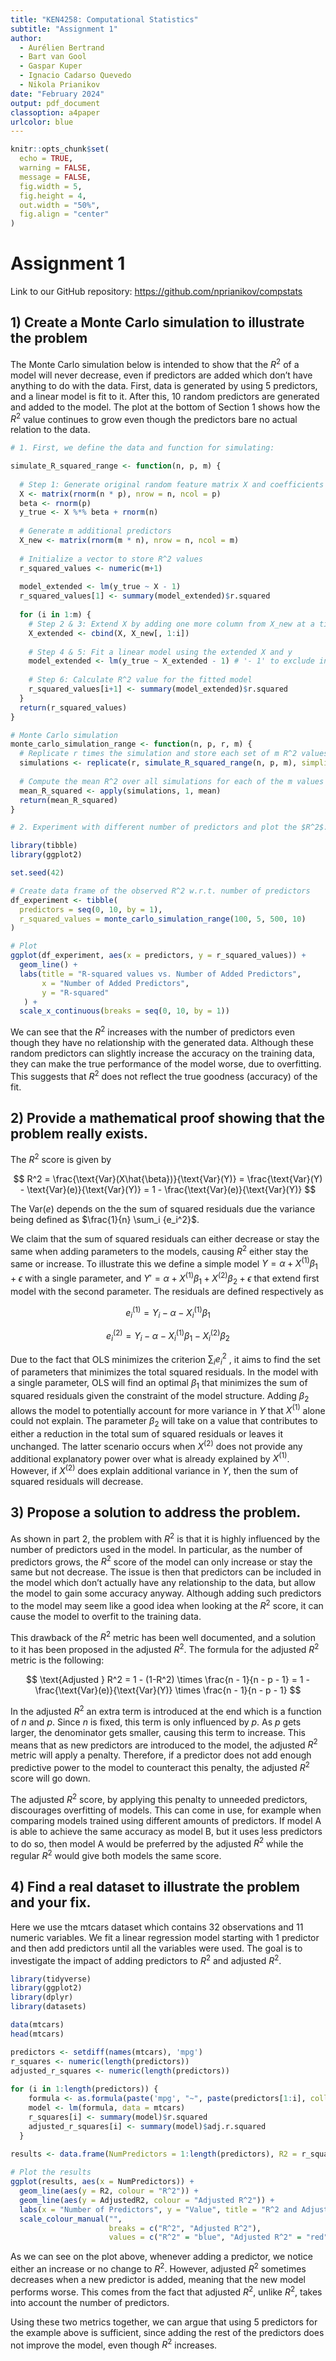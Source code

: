 ```yaml
---
title: "KEN4258: Computational Statistics"
subtitle: "Assignment 1"
author: 
  - Aurélien Bertrand
  - Bart van Gool
  - Gaspar Kuper
  - Ignacio Cadarso Quevedo
  - Nikola Prianikov
date: "February 2024"
output: pdf_document
classoption: a4paper
urlcolor: blue
---
```


```r
knitr::opts_chunk$set(
  echo = TRUE,
  warning = FALSE, 
  message = FALSE, 
  fig.width = 5, 
  fig.height = 4, 
  out.width = "50%", 
  fig.align = "center"
)
```

# Assignment 1

Link to our GitHub repository: <https://github.com/nprianikov/compstats>

## 1) Create a Monte Carlo simulation to illustrate the problem

The Monte Carlo simulation below is intended to show that the $R^2$ of a model will never decrease, even if predictors are added which don't have anything to do with the data. First, data is generated by using $5$ predictors, and a linear model is fit to it. After this, $10$ random predictors are generated and added to the model. The plot at the bottom of Section 1 shows how the $R^2$ value continues to grow even though the predictors bare no actual relation to the data.

```r
# 1. First, we define the data and function for simulating:

simulate_R_squared_range <- function(n, p, m) {
  
  # Step 1: Generate original random feature matrix X and coefficients beta
  X <- matrix(rnorm(n * p), nrow = n, ncol = p)
  beta <- rnorm(p)
  y_true <- X %*% beta + rnorm(n)
  
  # Generate m additional predictors
  X_new <- matrix(rnorm(m * n), nrow = n, ncol = m)
  
  # Initialize a vector to store R^2 values
  r_squared_values <- numeric(m+1)
  
  model_extended <- lm(y_true ~ X - 1)
  r_squared_values[1] <- summary(model_extended)$r.squared
  
  for (i in 1:m) {
    # Step 2 & 3: Extend X by adding one more column from X_new at a time
    X_extended <- cbind(X, X_new[, 1:i])
    
    # Step 4 & 5: Fit a linear model using the extended X and y
    model_extended <- lm(y_true ~ X_extended - 1) # '- 1' to exclude intercept
    
    # Step 6: Calculate R^2 value for the fitted model
    r_squared_values[i+1] <- summary(model_extended)$r.squared
  }
  return(r_squared_values)
}

# Monte Carlo simulation
monte_carlo_simulation_range <- function(n, p, r, m) {
  # Replicate r times the simulation and store each set of m R^2 values
  simulations <- replicate(r, simulate_R_squared_range(n, p, m), simplify = "array")
  
  # Compute the mean R^2 over all simulations for each of the m values
  mean_R_squared <- apply(simulations, 1, mean)
  return(mean_R_squared)
}
```

```r
# 2. Experiment with different number of predictors and plot the $R^2$:

library(tibble)
library(ggplot2)

set.seed(42)

# Create data frame of the observed R^2 w.r.t. number of predictors
df_experiment <- tibble(
  predictors = seq(0, 10, by = 1),
  r_squared_values = monte_carlo_simulation_range(100, 5, 500, 10)
)

# Plot
ggplot(df_experiment, aes(x = predictors, y = r_squared_values)) +
  geom_line() +
  labs(title = "R-squared values vs. Number of Added Predictors",
       x = "Number of Added Predictors",
       y = "R-squared"
   ) +
  scale_x_continuous(breaks = seq(0, 10, by = 1))  
```

We can see that the $R^2$ increases with the number of predictors even though they have no relationship with the generated data. Although these random predictors can slightly increase the accuracy on the training data, they can make the true performance of the model worse, due to overfitting. This suggests that $R^2$ does not reflect the true goodness (accuracy) of the fit.

## 2) Provide a mathematical proof showing that the problem really exists.

The $R^2$ score is given by

$$
R^2 = \frac{\text{Var}(X\hat{\beta})}{\text{Var}(Y)} 
    = \frac{\text{Var}(Y) - \text{Var}(e)}{\text{Var}(Y)} 
    = 1 - \frac{\text{Var}(e)}{\text{Var}(Y)}
$$

The $\text{Var}(e)$ depends on the the sum of squared residuals due the variance being defined as $\frac{1}{n} \sum_i {e_i^2}$.

We claim that the sum of squared residuals can either decrease or stay the same when adding parameters to the models, causing $R^2$ either stay the same or increase. To illustrate this we define a simple model $Y = \alpha + X^{(1)} \beta_1 + \epsilon$ with a single parameter, and $Y' = \alpha + X^{(1)} \beta_1 + X^{(2)} \beta_2 + \epsilon$ that extend first model with the second parameter. The residuals are defined respectively as

$$
e^{(1)}_i = Y_i - \alpha - X^{(1)}_i \beta_1
$$

$$
e^{(2)}_i = Y_i - \alpha - X^{(1)}_i \beta_1 - X^{(2)}_i \beta_2
$$

Due to the fact that OLS minimizes the criterion $\sum_i {e_i^2}$ , it aims to find the set of parameters that minimizes the total squared residuals. In the model with a single parameter, OLS will find an optimal $\beta_1$ that minimizes the sum of squared residuals given the constraint of the model structure. Adding $\beta_2$ allows the model to potentially account for more variance in $Y$ that $X^{(1)}$ alone could not explain. The parameter $\beta_2$ will take on a value that contributes to either a reduction in the total sum of squared residuals or leaves it unchanged. The latter scenario occurs when $X^{(2)}$ does not provide any additional explanatory power over what is already explained by $X^{(1)}$. However, if $X^{(2)}$ does explain additional variance in $Y$, then the sum of squared residuals will decrease.

## 3) Propose a solution to address the problem.

As shown in part 2, the problem with $R^2$ is that it is highly influenced by the number of predictors used in the model. In particular, as the number of predictors grows, the $R^2$ score of the model can only increase or stay the same but not decrease. The issue is then that predictors can be included in the model which don't actually have any relationship to the data, but allow the model to gain some accuracy anyway. Although adding such predictors to the model may seem like a good idea when looking at the $R^2$ score, it can cause the model to overfit to the training data.

This drawback of the $R^2$ metric has been well documented, and a solution to it has been proposed in the adjusted $R^2$. The formula for the adjusted $R^2$ metric is the following:

$$
\text{Adjusted } R^2 = 1 - (1-R^2) \times \frac{n - 1}{n - p - 1} 
= 1 - \frac{\text{Var}(e)}{\text{Var}(Y)} \times \frac{n - 1}{n - p - 1}
$$

In the adjusted $R^2$ an extra term is introduced at the end which is a function of $n$ and $p$. Since $n$ is fixed, this term is only influenced by $p$. As $p$ gets larger, the denominator gets smaller, causing this term to increase. This means that as new predictors are introduced to the model, the adjusted $R^2$ metric will apply a penalty. Therefore, if a predictor does not add enough predictive power to the model to counteract this penalty, the adjusted $R^2$ score will go down.

The adjusted $R^2$ score, by applying this penalty to unneeded predictors, discourages overfitting of models. This can come in use, for example when comparing models trained using different amounts of predictors. If model A is able to achieve the same accuracy as model B, but it uses less predictors to do so, then model A would be preferred by the adjusted $R^2$ while the regular $R^2$ would give both models the same score.

## 4) Find a real dataset to illustrate the problem and your fix.

Here we use the mtcars dataset which contains $32$ observations and $11$ numeric variables. We fit a linear regression model starting with $1$ predictor and then add predictors until all the variables were used. The goal is to investigate the impact of adding predictors to $R^2$ and adjusted $R^2$.

```r
library(tidyverse)
library(ggplot2)
library(dplyr)
library(datasets)

data(mtcars)
head(mtcars)
```

```r
predictors <- setdiff(names(mtcars), 'mpg')
r_squares <- numeric(length(predictors))
adjusted_r_squares <- numeric(length(predictors))
  
for (i in 1:length(predictors)) {
    formula <- as.formula(paste('mpg', "~", paste(predictors[1:i], collapse = "+")))
    model <- lm(formula, data = mtcars)
    r_squares[i] <- summary(model)$r.squared
    adjusted_r_squares[i] <- summary(model)$adj.r.squared
  }
  
results <- data.frame(NumPredictors = 1:length(predictors), R2 = r_squares, AdjustedR2 = adjusted_r_squares)

# Plot the results
ggplot(results, aes(x = NumPredictors)) +
  geom_line(aes(y = R2, colour = "R^2")) +
  geom_line(aes(y = AdjustedR2, colour = "Adjusted R^2")) +
  labs(x = "Number of Predictors", y = "Value", title = "R^2 and Adjusted R^2 vs. Number of Predictors in mtcars Dataset") +
  scale_colour_manual("", 
                      breaks = c("R^2", "Adjusted R^2"),
                      values = c("R^2" = "blue", "Adjusted R^2" = "red"))
```

As we can see on the plot above, whenever adding a predictor, we notice either an increase or no change to $R^2$. However, adjusted $R^2$ sometimes decreases when a new predictor is added, meaning that the new model performs worse. This comes from the fact that adjusted $R^2$, unlike $R^2$, takes into account the number of predictors.

Using these two metrics together, we can argue that using $5$ predictors for the example above is sufficient, since adding the rest of the predictors does not improve the model, even though $R^2$ increases.

